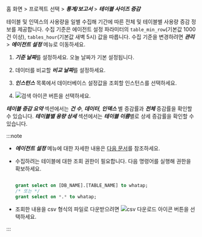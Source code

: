 홈 화면 > 프로젝트 선택 > ***통계/보고서*** > ***테이블 사이즈 증감***

<ProdImg img='db-database-tablesize.png' alt='테이블 사이즈 증감'/>

테이블 및 인덱스의 사용량을 일별 수집해 기간에 따른 전체 및 테이블별 사용량 증감 정보를 제공합니다. 수집 기준은 에이전트 설정 파라미터의 `table_min_row`(기본값 1000건 이상), `tables_hour`(기본값 새벽 5시) 값을 따릅니다. 수집 기준을 변경하려면 ***관리*** > ***에이전트 설정*** 메뉴로 이동하세요.

1. ***기준 날짜***를 설정하세요. 오늘 날짜가 기본 설정됩니다.

1. 데이터를 비교할 ***비교 날짜***를 설정하세요.

1. ***인스턴스*** 목록에서 데이터베이스 설정값을 조회할 인스턴스를 선택하세요.

1. ![검색 아이콘](/img/ico-btn-search.png) 버튼을 선택하세요.

***테이블 증감 요약*** 섹션에서는 ***건 수***, ***데이터***, ***인덱스*** 별 증감률과 ***전체*** 증감률을 확인할 수 있습니다. ***테이블별 용량 상세*** 섹션에서는 ***테이블 이름***별로 상세 증감률을 확인할 수 있습니다. 

:::note

* ***에이전트 설정*** 메뉴에 대한 자세한 내용은 [다음 문서](agent-settings)를 참조하세요.
* 수집하려는 테이블에 대한 조회 권한이 필요합니다. 다음 명령어를 실행해 권한을 확보하세요.

  ```sql

  grant select on [DB_NAME].[TABLE_NAME] to whatap;
  /* 또는 */
  grant select on *.* to whatap;

  ```

* 조회한 내용을 csv 형식의 파일로 다운받으려면 ![csv 다운로드 아이콘](/img/ic-csv-download-ms.svg) 버튼을 선택하세요.

:::